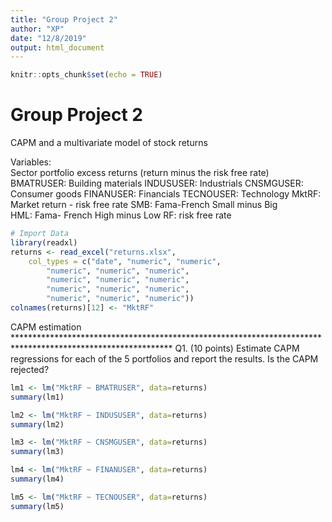 ---
title: "Group Project 2"
author: "XP"
date: "12/8/2019"
output: html_document
---

```{r setup, include=FALSE}
knitr::opts_chunk$set(echo = TRUE)
```

# Group Project 2
CAPM and a multivariate model of stock returns

Variables:            
Sector portfolio excess returns (return minus the risk free rate)
BMATRUSER:    Building materials
INDUSUSER:    Industrials
CNSMGUSER:    Consumer goods
FINANUSER:    Financials
TECNOUSER:    Technology
MktRF:   Market return - risk free rate
SMB:    Fama-French Small minus Big  
HML:    Fama- French  High minus Low 
RF:    risk free rate

```{r}
# Import Data
library(readxl)
returns <- read_excel("returns.xlsx", 
    col_types = c("date", "numeric", "numeric", 
        "numeric", "numeric", "numeric", 
        "numeric", "numeric", "numeric", 
        "numeric", "numeric", "numeric", 
        "numeric", "numeric", "numeric"))
colnames(returns)[12] <- "MktRF"
```

CAPM estimation
************************************************************************************************************
Q1. (10 points) Estimate CAPM regressions for each of the 5 portfolios and report the results. 
             Is the CAPM rejected?
```{r}
lm1 <- lm("MktRF ~ BMATRUSER", data=returns)
summary(lm1)

lm2 <- lm("MktRF ~ INDUSUSER", data=returns)
summary(lm2)

lm3 <- lm("MktRF ~ CNSMGUSER", data=returns)
summary(lm3)

lm4 <- lm("MktRF ~ FINANUSER", data=returns)
summary(lm4)

lm5 <- lm("MktRF ~ TECNOUSER", data=returns)
summary(lm5)
```
             
             